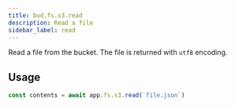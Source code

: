 ```yaml
---
title: bud.fs.s3.read
description: Read a file
sidebar_label: read
---
```


Read a file from the bucket. The file is returned with `utf8` encoding.

## Usage

```typescript
const contents = await app.fs.s3.read(`file.json`)
```
